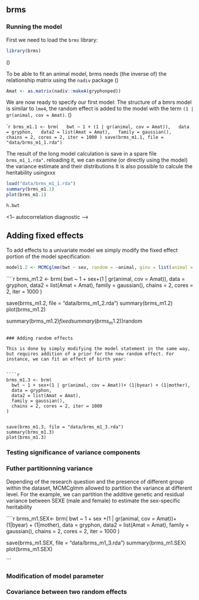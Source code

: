 ## brms

### Running the model

First we need to load the `brms` library:
```r
library(brms)
```
(<!--  May be add a sentence about brms and its link to stan ? -->)

To be able to fit an animal model, brms needs (the inverse of) the relationship matrix using the `nadiv` package (<!--  May be add a sentence about nadiv? -->)

```r
Amat <- as.matrix(nadiv::makeA(gryphonped))
```
We are now ready to specify our first model:
The structure of a bmrs model is similar to `lme4`, the random effect is added to the model with the term `(1 | gr(animal, cov = Amat)`. (<!-- more explanation-->)

````r
brms_m1.1 <- brm(
  bwt ~ 1 + (1 | gr(animal, cov = Amat)),
  data = gryphon,
  data2 = list(Amat = Amat),
  family = gaussian(),
  chains = 2, cores = 2, iter = 1000
)
save(brms_m1.1, file = "data/brms_m1_1.rda")
```

The result of the long model calculation is save in a spare file `brms_m1_1.rda"`.
reloading it, we can examine (or directly using the model) the variance estimate and their distributions
It is also possible to calcule the heritability usingxxx

```r
load("data/brms_m1_1.rda")
summary(brms_m1.1)
plot(brms_m1.1)

h.bwt
```

<1-- autocorrelation diagnostic  -->



## Adding fixed effects

To add effects to a univariate model we simply modify the fixed effect portion of the model specification:

```r
model1.2 <- MCMCglmm(bwt ~ sex, random = ~animal, ginv = list(animal = Ainv), data = gryphon, prior = prior1.1, nitt = 65000, thin = 50, burnin = 15000, verbose = FALSE)
```


````r
brms_m1.2 <- brm(
  bwt ~ 1 + sex+(1 | gr(animal, cov = Amat)),
  data = gryphon,
  data2 = list(Amat = Amat),
  family = gaussian(),
  chains = 2, cores = 2, iter = 1000
)


save(brms_m1.2, file = "data/brms_m1_2.rda")
summary(brms_m1.2)
plot(brms_m1.2)


summary(brms_m1.2)$fixed
summary(brms_m1.2))$random
```

### Adding random effects

This is done by simply modifying the model statement in the same way, but requires addition of a prior for the new random effect. For instance, we can fit an effect of birth year:


````r
brms_m1.3 <- brm(
  bwt ~ 1 + sex+(1 | gr(animal, cov = Amat))+ (1|byear) + (1|mother),
  data = gryphon,
  data2 = list(Amat = Amat),
  family = gaussian(),
  chains = 2, cores = 2, iter = 1000
)


save(brms_m1.3, file = "data/brms_m1_3.rda")
summary(brms_m1.3)
plot(brms_m1.3)
```


### Testing significance of variance components

<!-- how to compare models?  DIC or Ci of estimate or other test  -->


### Futher partitionning variance

Depending of the research question and the presence of different group within the dataset, MCMCglmm allowed to partition the variance at different level. For the example, we can partition the additive genetic and residual variance between SEXE (male and female) to estimate the sex-specific heritability 

<!-- need to check the code  I never partition a random effect with lme4 + need to apply it to the residual level too, more too do here-->

````r
brms_m1.SEX<- brm(
  bwt ~ 1 + sex +(1 | gr(animal, cov = Amat))+ (1|byear) + (1|mother),
  data = gryphon,
  data2 = list(Amat = Amat),
  family = gaussian(),
  chains = 2, cores = 2, iter = 1000
)

save(brms_m1.SEX, file = "data/brms_m1_3.rda")
summary(brms_m1.SEX)
plot(brms_m1.SEX)

```


### Modification of model parameter
### Covariance between two random effects
